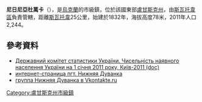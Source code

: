 {{No footnotes|time=2015-09-16T13:18:23+00:00}}
{{coord|49|34|59|N|38|10|8|E|scale:30000|display=title}}

'''尼日尼亞杜萬卡'''（{{lang-uk|Нижня Дуванка}}），是[[烏克蘭|烏克蘭]]的市級鎮，位於該國東部[[盧甘斯克州|盧甘斯克州]]，由[[斯瓦托韋區|斯瓦托韋區]]負責管轄，距離[[斯瓦托韋|斯瓦托韋]]25公里，始建於1832年，海拔高度78米，2011年人口2,244。

==參考資料==
*[https://web.archive.org/web/20121010205321/http://stat6.stat.lviv.ua/PXWEB2007/ukr/publ/2011/chnas.zip Державний комітет статистики України. Чисельність наявного населення України на 1 січня 2011 року, Київ-2011 (doc)]
*[http://svatovo.lg.ua/rajon/nduvanka.html интернет-страница пгт. Нижняя Дуванка] {{Wayback|url=http://svatovo.lg.ua/rajon/nduvanka.html |date=20160407004632 }}{{ref-ru}}
*[http://vkontakte.ru/club5449826 группа Нижняя Дуванка в Vkontakte.ru]{{ref-ru}}

{{DEFAULTSORT:Нижня Дуванка}}
[[Category:盧甘斯克州市級鎮|Category:盧甘斯克州市級鎮]]


{{Luhansk-geo-stub}}